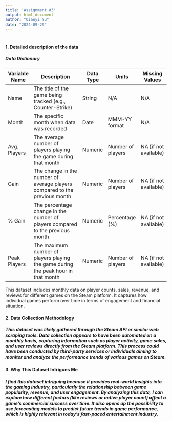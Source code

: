 ```yaml
---
title: 'Assignment #3'
output: html_document
author: "Qianyi Yu"
date: "2024-09-29"
---
```



# 
## 
### 
#### 1. Detailed description of the data
##### Data Dictionary

| **Variable Name** | **Description**                                                      | **Data Type** | **Units**          | **Missing Values** |
|-------------------|----------------------------------------------------------------------|---------------|--------------------|--------------------|
| Name              | The title of the game being tracked (e.g., Counter-Strike)           | String        | N/A                | N/A                |
| Month             | The specific month when data was recorded                            | Date          | MMM-YY format      | N/A                |
| Avg. Players      | The average number of players playing the game during that month     | Numeric       | Number of players  | NA (if not available) |
| Gain              | The change in the number of average players compared to the previous month | Numeric   | Number of players  | NA (if not available) |
| % Gain            | The percentage change in the number of players compared to the previous month | Numeric   | Percentage (%)     | NA (if not available) |
| Peak Players      | The maximum number of players playing the game during the peak hour in that month | Numeric | Number of players  | NA (if not available) |

This dataset includes monthly data on player counts, sales, revenue, and reviews for different games on the Steam platform. It captures how individual games perform over time in terms of engagement and financial situation.


#### 2. Data Collection Methodology
##### This dataset was likely gathered through the Steam API or similar web scraping tools. Data collection appears to have been automated on a monthly basis, capturing information such as player activity, game sales, and user reviews directly from the Steam platform. This process could have been conducted by third-party services or individuals aiming to monitor and analyze the performance trends of various games on Steam.

#### 3. Why This Dataset Intrigues Me
##### I find this dataset intriguing because it provides real-world insights into the gaming industry, particularly the relationship between game popularity, revenue, and user engagement. By analyzing this data, I can explore how different factors (like reviews or active player count) affect a game's commercial success over time. It also opens up the possibility to use forecasting models to predict future trends in game performance, which is highly relevant in today’s fast-paced entertainment industry.
